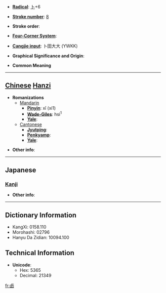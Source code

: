 * '''[[Wiktionary:Chinese radical index| Radical]]''': [[Wiktionary:Chinese radical index 卜|卜]]+6

* '''[[Wiktionary:Chinese total strokes index|Stroke number]]''': [[Wiktionary:Chinese total strokes index 8|8]]

* '''Stroke order''': 

* '''[[Wiktionary:Chinese four corner index|Four-Corner System]]''': 

* '''[[Wiktionary:Chinese Cangjie index|Cangjie input]]''': 卜田大大 (YWKK)

* '''Graphical Significance and Origin''': 

* '''Common Meaning'''

----

== [[Chinese]] [[Hanzi]] ==

* '''Romanizations'''
** [[Mandarin]]
*** '''[[Pinyin]]''': xī (xi1)
*** '''[[Wade-Giles]]''': hsi<sup>1</sup>
*** '''[[Yale]]''': 
**[[Cantonese]]
***'''[[Jyutping]]''':
***'''[[Penkyamp]]''': 
***'''[[Yale]]''': 

* '''Other info''': 

----

==Japanese==
===[[Kanji]]===
{{kanji|on readings=[[せい]] (sei)
|kun readings=
}}

* '''Other info''':  

----

== Dictionary Information ==

* KangXi: 0158.110
* Morohashi: 02796
* Hanyu Da Zidian: 10094.100

== Technical Information ==

* '''Unicode''':
** Hex: 5365
** Decimal: 21349

[[fr:卥]]